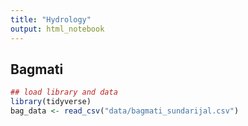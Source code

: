 ```yaml
---
title: "Hydrology"
output: html_notebook
---
```

## Bagmati

```r
## load library and data
library(tidyverse)
bag_data <- read_csv("data/bagmati_sundarijal.csv")
```

